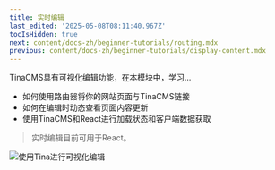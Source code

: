 ```yaml
---
title: 实时编辑
last_edited: '2025-05-08T08:11:40.967Z'
tocIsHidden: true
next: content/docs-zh/beginner-tutorials/routing.mdx
previous: content/docs-zh/beginner-tutorials/display-content.mdx
---
```


TinaCMS具有可视化编辑功能，在本模块中，学习...

* 如何使用路由器将你的网站页面与TinaCMS链接
* 如何在编辑时动态查看页面内容更新
* 使用TinaCMS和React进行加载状态和客户端数据获取

> 实时编辑目前可用于React。

![使用Tina进行可视化编辑](/gif/Screen%20Recording%202025-03-19%20at%2011.08.18%E2%80%AFam.gif "TinaCMS具有并排的可视化编辑窗口")